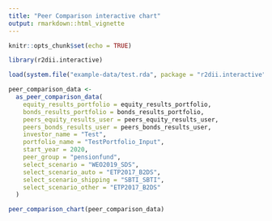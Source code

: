 ```yaml
---
title: "Peer Comparison interactive chart"
output: rmarkdown::html_vignette
---
```


```r
knitr::opts_chunk$set(echo = TRUE)
```

```r
library(r2dii.interactive)

load(system.file("example-data/test.rda", package = "r2dii.interactive"))

peer_comparison_data <-
  as_peer_comparison_data(
    equity_results_portfolio = equity_results_portfolio,
    bonds_results_portfolio = bonds_results_portfolio,
    peers_equity_results_user = peers_equity_results_user,
    peers_bonds_results_user = peers_bonds_results_user,
    investor_name = "Test",
    portfolio_name = "TestPortfolio_Input",
    start_year = 2020,
    peer_group = "pensionfund",
    select_scenario = "WEO2019_SDS",
    select_scenario_auto = "ETP2017_B2DS",
    select_scenario_shipping = "SBTI_SBTI",
    select_scenario_other = "ETP2017_B2DS"
  )

peer_comparison_chart(peer_comparison_data)
```
